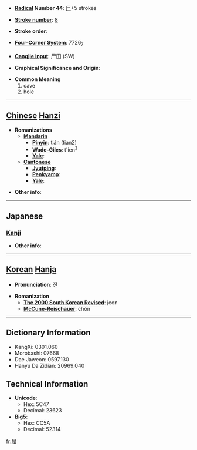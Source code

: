* '''[[Wiktionary:Chinese radical index| Radical]] Number 44''': [[Wiktionary:Chinese radical index 尸|尸]]+5 strokes

* '''[[Wiktionary:Chinese total strokes index|Stroke number]]''': [[Wiktionary:Chinese total strokes index 8|8]]

* '''Stroke order''': 

* '''[[Wiktionary:Chinese four corner index|Four-Corner System]]''': 7726<sub>7</sub>

* '''[[Wiktionary:Chinese Cangjie index|Cangjie input]]''': 尸田 (SW)

* '''Graphical Significance and Origin''': 

* '''Common Meaning'''
*#cave
*# hole


----

== [[Chinese]] [[Hanzi]] ==

* '''Romanizations'''
** '''[[Mandarin]]'''
*** '''[[Pinyin]]''': tián (tian2)
*** '''[[Wade-Giles]]''': t'ien<sup>2</sup>
*** '''[[Yale]]''': 
** '''[[Cantonese]]'''
*** '''[[Jyutping]]''':
*** '''[[Penkyamp]]''': 
*** '''[[Yale]]''': 

* '''Other info''': 

----

==Japanese==
===[[Kanji]]===
{{kanji|on readings=[[てん]] (ten), [[でん]] (den)|kun readings=[[あな]] (ana)}}

* '''Other info''':  

----

== [[Korean]] [[Hanja]] ==

* '''Pronunciation''': 전

* '''Romanization'''
** '''[[The 2000 South Korean Revised Romanization|The 2000 South Korean Revised]]''': jeon
** '''[[McCune-Reischauer]]''': chŏn

----

== Dictionary Information ==

* KangXi: 0301.060
* Morobashi: 07668
* Dae Jaweon: 0597.130
* Hanyu Da Zidian: 20969.040

== Technical Information ==

* '''Unicode''':
** Hex: 5C47
** Decimal: 23623
* '''Big5''':
** Hex: CC5A
** Decimal: 52314

[[fr:屇]]